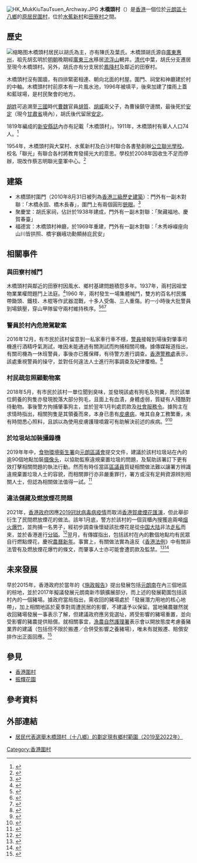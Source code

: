 [[File:HK_MukKiuTauTsuen_Archway.JPG|thumb]]
'''木橋頭村'''（{{Lang-en|Muk Kiu Tau Tsuen}}）是[[香港|香港]]一個位於[[元朗區|元朗區]][[十八鄉|十八鄉]]的[[新界原居民|原居民]][[香港圍村|圍村]]，位於[[水蕉新村|水蕉新村]]和[[田寮村|田寮村]]之間。

== 歷史 ==
[[File:HK_ShapPatHeung_MukKiuTauTsuen_EntranceGate.JPG|缩略图]]木橋頭村居民以胡氏為主，亦有陳氏及葉氏。木橋頭胡氏源自[[廣東|廣東]][[惠州|惠州]]，祖先胡玄明於[[明朝|明朝]]晚期經[[廣東|廣東]][[三水|三水]]移居[[流浮山|流浮山]]輞井。[[清朝|清代]]中葉，胡氏分支遷居至現今木橋頭村。另外，胡氏亦有分支居於[[鳳降村|鳳降村]]及鄰近的田寮村。

木橋頭村沒有圍牆，有四排緊密相連、朝向北面的村屋。圍門、祠堂和神廳建於村的中軸。木橋頭村村前原本有一片風水池，1996年被填平，後來加建了擋雨上蓋和藍球場，是村民聚會的地方。

[[胡姓|胡姓]]可追溯至[[三国|三國]]時代[[曹魏|曹魏]]官員[[胡質|胡質]]、[[胡威|胡威]]兩父子，為曹操鎮守邊關，最後死於[[安定郡|安定]]（現今[[甘肃省|甘肅省]]境內），胡氏後代留居[[安定胡氏|安定]]。

1819年編成的[[新安縣志_(深圳市)|新安縣誌]]內亦有記載「木橋頭村」。1911年，木橋頭村有華人人口74人。<ref>{{Cite web |title=Sessional Papers 1911, Papers laid before the Legislative Council of Hongkong 1911 |url=https://www.hkmemory.hk/collections/prewar_industry/All_Items/prewar_industry_prints/201106/t20110613_47303_cht.html |access-date=2022-06-16 |archive-date=2022-06-01 |archive-url=https://web.archive.org/web/20220601061036/https://www.hkmemory.hk/collections/prewar_industry/All_Items/prewar_industry_prints/201106/t20110613_47303_cht.html }}</ref>

1954年，木橋頭村與大棠村、水蕉新村及白沙村聯合各書塾創辦[[公立聯光學校|公立聯光學校]]。校名「聯光」有聯合各村將教育發揚光大的意思。學校於2008年因收生不足而停辦，現改作蔡志明聯光童軍中心。<ref>{{Cite book|title=藍天樹下：新界鄉村學校　|last=羅慧燕|year=2015}}</ref>

== 建築 ==

* 木橋頭村圍門（2010年8月31日被列為[[香港三級歷史建築列表|香港三級歷史建築]]）：門外有一副木對聯：「木橋永固、橋木長春」，圍門上有兩個圓形[[銃眼|銃眼]]。<ref>{{Cite web |title=Historic Building Appraisal - Entrance Gate - Muk Kiu Tau Tsuen, Shap Pat Heung, Yuen Long |website=https://www.aab.gov.hk/filemanager/aab/common/historicbuilding/en/832_Appraisal_En.pdf |publisher=Antiquities Advisory Board}}</ref>
* 聚慶堂：胡氏家祠，佔計於1938年建成，門外有一副木對聯：「聚藏福地、慶賀春臺」
* 福德宮：木橋頭村神廳，於1969年重建，門外有一副木對聯：「木秀崢嶸座向山川皆拱照、橋宇巍峨功勳顯赫庇民安」

== 相關事件 ==

=== 與田寮村械鬥 ===
木橋頭村與鄰近的田寮村因風水、鄉村基建問題積怨多年。1937年，兩村因祖堂物業業權問題鬥上法庭。<ref>{{Cite book|title=Chinese Lineage and Society: Fukien and Kwantung Volume 33|last=Maurice Freedman|year=2021}}</ref>1960 年，兩村發生一場集體械鬥，雙方約百名村民攜帶鋤頭、鐵枝、木棍等作武器混戰，十多人受傷、三人重傷。約一小時後大批警員到場鎮壓，穿山甲隊留守兩村維持秩序。<ref>{{Cite web |date=1960-03-16 |title=新界元朗十八鄉之田寮村與木橋頭村 兩村大鬥悲劇 |url=https://mmis.hkpl.gov.hk/coverpage/-/coverpage/view?_coverpage_WAR_mmisportalportlet_hsf=%E6%9C%A8%E6%A9%8B%E9%A0%AD&_coverpage_WAR_mmisportalportlet_actual_q=%28%20%28%20allTermsMandatory%3A%28true%29%20OR+all_dc.title%3A%28%E6%9C%A8%E6%A9%8B%E9%A0%AD%29%20OR+all_dc.creator%3A%28%E6%9C%A8%E6%A9%8B%E9%A0%AD%29%20OR+all_dc.contributor%3A%28%E6%9C%A8%E6%A9%8B%E9%A0%AD%29%20OR+all_dc.subject%3A%28%E6%9C%A8%E6%A9%8B%E9%A0%AD%29%20OR+fulltext%3A%28%E6%9C%A8%E6%A9%8B%E9%A0%AD%29%20OR+all_dc.description%3A%28%E6%9C%A8%E6%A9%8B%E9%A0%AD%29%20%29%20%29&_coverpage_WAR_mmisportalportlet_sort_field=dc.publicationdate_bsort&p_r_p_-1078056564_c=QF757YsWv5%2FH7zGe%2FKF%2BFCadagDU5dtu&_coverpage_WAR_mmisportalportlet_o=1&_coverpage_WAR_mmisportalportlet_sort_order=asc |website= |publisher=華僑日報}}</ref><ref>{{Cite web |date=1960-03-17 |title=田寮木橋頭兩村械鬥 獲致和平解決 簽署保證書今後不再發生同類事件 |url=https://mmis.hkpl.gov.hk/coverpage/-/coverpage/view?_coverpage_WAR_mmisportalportlet_hsf=%E6%9C%A8%E6%A9%8B%E9%A0%AD&_coverpage_WAR_mmisportalportlet_actual_q=%28%20%28%20allTermsMandatory%3A%28true%29%20OR+all_dc.title%3A%28%E6%9C%A8%E6%A9%8B%E9%A0%AD%29%20OR+all_dc.creator%3A%28%E6%9C%A8%E6%A9%8B%E9%A0%AD%29%20OR+all_dc.contributor%3A%28%E6%9C%A8%E6%A9%8B%E9%A0%AD%29%20OR+all_dc.subject%3A%28%E6%9C%A8%E6%A9%8B%E9%A0%AD%29%20OR+fulltext%3A%28%E6%9C%A8%E6%A9%8B%E9%A0%AD%29%20OR+all_dc.description%3A%28%E6%9C%A8%E6%A9%8B%E9%A0%AD%29%20%29%20%29&_coverpage_WAR_mmisportalportlet_sort_field=dc.publicationdate_bsort&p_r_p_-1078056564_c=QF757YsWv5%2FH7zGe%2FKF%2BFG15vTKXfFiv&_coverpage_WAR_mmisportalportlet_o=2&_coverpage_WAR_mmisportalportlet_sort_order=asc |publisher=華僑日報}}</ref><ref>{{Cite web |date=1960-03-18 |title=田寮木橋頭 兩村大械鬥案九男一女被控 |url=https://mmis.hkpl.gov.hk/coverpage/-/coverpage/view?_coverpage_WAR_mmisportalportlet_hsf=%E6%9C%A8%E6%A9%8B%E9%A0%AD&_coverpage_WAR_mmisportalportlet_actual_q=%28%20%28%20allTermsMandatory%3A%28true%29%20OR+all_dc.title%3A%28%E6%9C%A8%E6%A9%8B%E9%A0%AD%29%20OR+all_dc.creator%3A%28%E6%9C%A8%E6%A9%8B%E9%A0%AD%29%20OR+all_dc.contributor%3A%28%E6%9C%A8%E6%A9%8B%E9%A0%AD%29%20OR+all_dc.subject%3A%28%E6%9C%A8%E6%A9%8B%E9%A0%AD%29%20OR+fulltext%3A%28%E6%9C%A8%E6%A9%8B%E9%A0%AD%29%20OR+all_dc.description%3A%28%E6%9C%A8%E6%A9%8B%E9%A0%AD%29%20%29%20%29&_coverpage_WAR_mmisportalportlet_sort_field=dc.publicationdate_bsort&p_r_p_-1078056564_c=QF757YsWv5%2FH7zGe%2FKF%2BFJecFnOe12Zd&_coverpage_WAR_mmisportalportlet_o=3&_coverpage_WAR_mmisportalportlet_sort_order=asc |publisher=華僑日報}}</ref>

=== 警員於村內危險駕駛案 ===
2016年12月，有市民於該村留意到一私家車行車不穩，[[警員_(香港)|警員]]接報到場後對肇事司機進行酒精呼氣測試，唯因未能通過有關測試而拘捕相關司機。據傳媒報道指出，有關司機為一休班警員，事後亦已獲保釋，有待警方進行調查。[[香港警務處|香港警務處]]表示，該處重視警員的操守，並對任何違法人士進行刑事調查及紀律覆檢。<ref>{{Cite web|title=休班警知法犯法 平安夜醉駕被捕|url=https://www.hk01.com/社會新聞/62154/休班警知法犯法-平安夜醉駕被捕|access-date=2021-09-26|date=2016-12-25|last=陳惠嫻|work=香港01|language=zh-HK|archive-date=2021-09-26|archive-url=https://web.archive.org/web/20210926155140/https://www.hk01.com/%E7%A4%BE%E6%9C%83%E6%96%B0%E8%81%9E/62154/%E4%BC%91%E7%8F%AD%E8%AD%A6%E7%9F%A5%E6%B3%95%E7%8A%AF%E6%B3%95-%E5%B9%B3%E5%AE%89%E5%A4%9C%E9%86%89%E9%A7%95%E8%A2%AB%E6%8D%95|dead-url=no}}</ref>

=== 村民疏忽照顧動物案 ===
2018年5月，有市民於該村一單位聞到臭味，並發現該處有狗毛及狗糞，而於該單位飼養的狗隻亦發現脫落大部分狗毛，且面上有血漬，身體虛弱，質疑有人殘酷對待動物。事後警方拘捕肇事狗主，並於翌年1月判處罰款及[[社會服務令|社會服務令]]。據狗主在求情時指出，相關狗隻是其領養而來，本身已患有[[皮膚病|皮膚病]]，唯其自身工務繁重，未有時間悉心照料，且誤以為使用皮膚護理噴霧可有助解決前述的疾病。<ref>{{Cite web|title=【弱犬捱熱】元朗木橋頭村兩甩毛弱犬留屋外 疑有人虐畜|url=https://www.hk01.com/突發/194267/弱犬捱熱-元朗木橋頭村兩甩毛弱犬留屋外-疑有人虐畜|access-date=2021-09-26|date=2018-05-31|last=黃偉民|first=呂凝敏|work=香港01|language=zh-HK|archive-date=2021-09-26|archive-url=https://web.archive.org/web/20210926155143/https://www.hk01.com/%E7%AA%81%E7%99%BC/194267/%E5%BC%B1%E7%8A%AC%E6%8D%B1%E7%86%B1-%E5%85%83%E6%9C%97%E6%9C%A8%E6%A9%8B%E9%A0%AD%E6%9D%91%E5%85%A9%E7%94%A9%E6%AF%9B%E5%BC%B1%E7%8A%AC%E7%95%99%E5%B1%8B%E5%A4%96-%E7%96%91%E6%9C%89%E4%BA%BA%E8%99%90%E7%95%9C|dead-url=no}}</ref><ref>{{Cite web|title=聲稱工作忙疏忽照顧兩狗 跟車工人被判社服令 官：無時間唔好養|url=https://www.hk01.com/社會新聞/286420/聲稱工作忙疏忽照顧兩狗-跟車工人被判社服令-官-無時間唔好養|access-date=2021-09-26|date=2019-01-23|last=郭顥添|work=香港01|language=zh-HK|archive-date=2021-09-26|archive-url=https://web.archive.org/web/20210926155147/https://www.hk01.com/%E7%A4%BE%E6%9C%83%E6%96%B0%E8%81%9E/286420/%E8%81%B2%E7%A8%B1%E5%B7%A5%E4%BD%9C%E5%BF%99%E7%96%8F%E5%BF%BD%E7%85%A7%E9%A1%A7%E5%85%A9%E7%8B%97-%E8%B7%9F%E8%BB%8A%E5%B7%A5%E4%BA%BA%E8%A2%AB%E5%88%A4%E7%A4%BE%E6%9C%8D%E4%BB%A4-%E5%AE%98-%E7%84%A1%E6%99%82%E9%96%93%E5%94%94%E5%A5%BD%E9%A4%8A|dead-url=no}}</ref>

=== 於垃圾站加裝攝錄機 ===
2019年年中，[[食物環境衞生署|食物環境衞生署]]向[[元朗區議會|元朗區議會]]提交文件，建議於該村垃圾站在內的逾90個地點加裝[[摄像头|摄像头]]，以協助監察違規棄置垃圾的問題，及幫助該署訂下更有效打擊相關問題的執法行動。然而有時任當區[[香港區議會|區議員]]質疑相關做法難以讓署方辨識違規棄置垃圾人士的容貌，而相關罪行亦非嚴重罪行，署方或沒有足夠資源辨別相關人士，但認為相關做法值得一試。<ref>{{Cite web|title=【全港監控】食環指攝錄機捉垃圾蟲成效顯 擬再增150黑點加裝|url=https://www.hk01.com/18區新聞/325375/全港監控-食環指攝錄機捉垃圾蟲成效顯-擬再增150黑點加裝|access-date=2021-09-26|date=2019-05-05|last=廖俊升|work=香港01|language=zh-HK|archive-date=2021-09-26|archive-url=https://web.archive.org/web/20210926155143/https://www.hk01.com/18%E5%8D%80%E6%96%B0%E8%81%9E/325375/%E5%85%A8%E6%B8%AF%E7%9B%A3%E6%8E%A7-%E9%A3%9F%E7%92%B0%E6%8C%87%E6%94%9D%E9%8C%84%E6%A9%9F%E6%8D%89%E5%9E%83%E5%9C%BE%E8%9F%B2%E6%88%90%E6%95%88%E9%A1%AF-%E6%93%AC%E5%86%8D%E5%A2%9E150%E9%BB%91%E9%BB%9E%E5%8A%A0%E8%A3%9D|dead-url=no}}</ref>

=== 違法儲藏及燃放煙花問題 ===
2021年，[[香港特別行政區政府|香港政府]]因應[[2019冠狀病毒病香港疫情|2019冠狀病毒病疫情]]而取消[[香港賀歲煙花匯演|香港賀歲煙花匯演]]，但此舉卻衍生了民間燃放煙花的做法。該年1月底，警方於該村的一個貨櫃內搜獲逾兩噸[[烟火|烟火]][[爆竹|爆竹]]，並拘捕一名男子，經初步調查後懷疑該批煙花是從[[中国大陆|中国大陆]]非法[[走私|走私]]而來，並於香港進行[[分销|分销]]。<ref>{{Cite web|title=警元朗檢兩噸煙花爆竹拘一男|url=https://news.mingpao.com/ins/港聞/article/20210121/s00001/1611240138127/警元朗檢兩噸煙花爆竹拘一男|access-date=2021-09-26|date=2021-01-21|publisher=明報|language=zh-HK|archive-date=2021-11-30|archive-url=https://web.archive.org/web/20211130031327/https://news.mingpao.com/ins/%e6%b8%af%e8%81%9e/article/20210121/s00001/1611240138127/%e8%ad%a6%e5%85%83%e6%9c%97%e6%aa%a2%e5%85%a9%e5%99%b8%e7%85%99%e8%8a%b1%e7%88%86%e7%ab%b9%e6%8b%98%e4%b8%80%e7%94%b7|dead-url=no}}</ref>翌月，有傳媒指出，包括該村在內的數個地點均有民眾自行燃點煙花，慶祝[[春節|農曆新年]]。事實上，有關做法實為違反《[[香港法例|香港法例]]》中有關非法管有及燃放煙花爆竹的條文，而肇事人士亦可能會遭罰款及監禁。<ref>{{Cite web|title=情況猖獗 民間非法賀歲煙花一連3日綻放|url=https://hd.stheadline.com/news/realtime/hk/1999464/即時-港聞-情況猖獗-民間非法賀歲煙花一連3日綻放|access-date=2021-09-26|date=2021-02-15|publisher=頭條日報|language=zh-HK|archive-date=2021-09-26|archive-url=https://web.archive.org/web/20210926155142/https://hd.stheadline.com/news/realtime/hk/1999464/%E5%8D%B3%E6%99%82-%E6%B8%AF%E8%81%9E-%E6%83%85%E6%B3%81%E7%8C%96%E7%8D%97-%E6%B0%91%E9%96%93%E9%9D%9E%E6%B3%95%E8%B3%80%E6%AD%B2%E7%85%99%E8%8A%B1%E4%B8%80%E9%80%A33%E6%97%A5%E7%B6%BB%E6%94%BE|dead-url=no}}</ref><ref>{{Cite web|title=港民不听特首话 一连3天放烟花|url=https://www.chinapress.com.my/20210215/港民不听特首话-一连3天放烟花/|access-date=2021-09-26|date=2021-02-15|publisher=中國報 China Press|language=zh-MY|archive-date=2021-09-26|archive-url=https://web.archive.org/web/20210926155145/https://www.chinapress.com.my/20210215/%e6%b8%af%e6%b0%91%e4%b8%8d%e5%90%ac%e7%89%b9%e9%a6%96%e8%af%9d-%e4%b8%80%e8%bf%9e3%e5%a4%a9%e6%94%be%e7%83%9f%e8%8a%b1/|dead-url=no}}</ref>

== 未來發展 ==
早於2015年，香港政府於當年的《[[香港施政報告|施政報告]]》提出發展包括[[元朗南|元朗南]]在內三個地區的棕地，並於2017年擬議發展元朗南新市鎮擴展部分，而上述的發展範圍包括該村內的一個豬場。據政府當局指出，需收回的豬場處於「發展潛力用地的核心地帶」，加上相關地區於夏季對周遭民居的影響，不建議予以保留。當地豬農雖然就收回豬場發展一事表示了解，但建議政府應另覓選址，將受影響的豬場重置，並向受影響的豬農提供賠償。就相關事宜，[[漁農自然護理署|漁農自然護理署]]表示會以開放態度考慮養豬業界的建議（包括但不限於搬遷／合併受影響之養豬場），唯未有就搬遷、賠償安排作出正面回應。<ref>{{Cite web|title=【獨家】元朗南發展冷待農民 本地豬恐無好「收場」|url=https://hd.stheadline.com/news/realtime/hk/1665579/即時-港聞-獨家-元朗南發展冷待農民-本地豬恐無好-收場|access-date=2021-09-26|date=2019-12-22|publisher=頭條日報|language=zh-HK|archive-date=2021-09-26|archive-url=https://web.archive.org/web/20210926160646/https://hd.stheadline.com/news/realtime/hk/1665579/%E5%8D%B3%E6%99%82-%E6%B8%AF%E8%81%9E-%E7%8D%A8%E5%AE%B6-%E5%85%83%E6%9C%97%E5%8D%97%E7%99%BC%E5%B1%95%E5%86%B7%E5%BE%85%E8%BE%B2%E6%B0%91-%E6%9C%AC%E5%9C%B0%E8%B1%AC%E6%81%90%E7%84%A1%E5%A5%BD-%E6%94%B6%E5%A0%B4|dead-url=no}}</ref>

== 參見 ==
* [[香港圍村|香港圍村]]
* [[振輝花園|振輝花園]]

== 參考資料 ==
{{reflist|2}}

== 外部連結 ==
* [https://www.had.gov.hk/rre/images/village_map1922/M/m-sph-01.pdf 居民代表選舉木橋頭村（十八鄉）的劃定現有鄉村範圍（2019至2022年）] {{Wayback|url=https://www.had.gov.hk/rre/images/village_map1922/M/m-sph-01.pdf |date=20191030153558 }}

{{coord|22.429304|114.024706|display=title}}
[[Category:香港圍村|Category:香港圍村]]